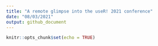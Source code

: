 ```yaml
---
title: "A remote glimpse into the useR! 2021 conference"
date: "08/03/2021"
output: github_document
---
```


```r
knitr::opts_chunk$set(echo = TRUE)
```

